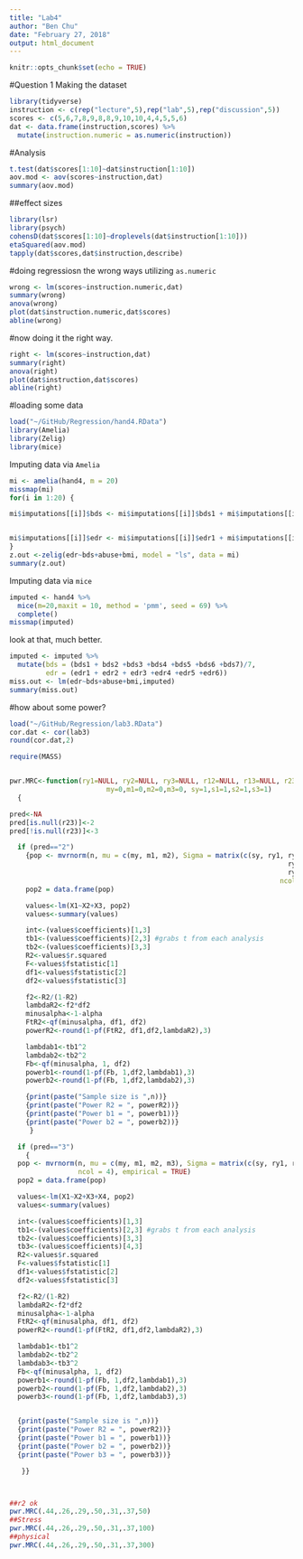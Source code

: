 ```yaml
---
title: "Lab4"
author: "Ben Chu"
date: "February 27, 2018"
output: html_document
---
```


```r
knitr::opts_chunk$set(echo = TRUE)
```
#Question 1
Making the dataset
```r
library(tidyverse)
instruction <- c(rep("lecture",5),rep("lab",5),rep("discussion",5))
scores <- c(5,6,7,8,9,8,8,9,10,10,4,4,5,5,6)
dat <- data.frame(instruction,scores) %>%
  mutate(instruction.numeric = as.numeric(instruction))
```

#Analysis
```r
t.test(dat$scores[1:10]~dat$instruction[1:10])
aov.mod <- aov(scores~instruction,dat)
summary(aov.mod)
```
##effect sizes
```r
library(lsr)
library(psych)
cohensD(dat$scores[1:10]~droplevels(dat$instruction[1:10]))
etaSquared(aov.mod)
tapply(dat$scores,dat$instruction,describe)
```
#doing regressiosn the wrong ways utilizing `as.numeric`
```r
wrong <- lm(scores~instruction.numeric,dat)
summary(wrong)
anova(wrong)
plot(dat$instruction.numeric,dat$scores)
abline(wrong)
```  


#now doing it the right way.
```r
right <- lm(scores~instruction,dat)
summary(right)
anova(right)
plot(dat$instruction,dat$scores)
abline(right)
```  


#loading some data
```r
load("~/GitHub/Regression/hand4.RData")
library(Amelia)
library(Zelig)
library(mice)
```  

Imputing data via `Amelia`
```r
mi <- amelia(hand4, m = 20)
missmap(mi)
for(i in 1:20) {

mi$imputations[[i]]$bds <- mi$imputations[[i]]$bds1 + mi$imputations[[i]]$bds2 + mi$imputations[[i]]$bds3 + mi$imputations[[i]]$bds4 + mi$imputations[[i]]$bds5 + mi$imputations[[i]]$bds6 + mi$imputations[[i]]$bds7


mi$imputations[[i]]$edr <- mi$imputations[[i]]$edr1 + mi$imputations[[i]]$edr2 + mi$imputations[[i]]$edr3 + mi$imputations[[i]]$edr4 + mi$imputations[[i]]$edr5 + mi$imputations[[i]]$edr6
}
z.out <-zelig(edr~bds+abuse+bmi, model = "ls", data = mi) 
summary(z.out)
```

Imputing data via `mice`
```r
imputed <- hand4 %>%
  mice(m=20,maxit = 10, method = 'pmm', seed = 69) %>%
  complete()
missmap(imputed)
```
look at that, much better.
```r
imputed <- imputed %>%
  mutate(bds = (bds1 + bds2 +bds3 +bds4 +bds5 +bds6 +bds7)/7,
         edr = (edr1 + edr2 + edr3 +edr4 +edr5 +edr6))
miss.out <- lm(edr~bds+abuse+bmi,imputed)
summary(miss.out)
```

#how about some power?
```r
load("~/GitHub/Regression/lab3.RData")
cor.dat <- cor(lab3)
round(cor.dat,2)

require(MASS)


pwr.MRC<-function(ry1=NULL, ry2=NULL, ry3=NULL, r12=NULL, r13=NULL, r23=NULL,n=NULL, alpha=.05, rep = 10000,
                        my=0,m1=0,m2=0,m3=0, sy=1,s1=1,s2=1,s3=1)
  {

pred<-NA
pred[is.null(r23)]<-2
pred[!is.null(r23)]<-3

  if (pred=="2")
    {pop <- mvrnorm(n, mu = c(my, m1, m2), Sigma = matrix(c(sy, ry1, ry2,
                                                                     ry1, s1, r12,
                                                                     ry2, r12, s2),
                                                                   ncol = 3), empirical = TRUE)
    pop2 = data.frame(pop)

    values<-lm(X1~X2+X3, pop2)
    values<-summary(values)

    int<-(values$coefficients)[1,3]
    tb1<-(values$coefficients)[2,3] #grabs t from each analysis
    tb2<-(values$coefficients)[3,3]
    R2<-values$r.squared
    F<-values$fstatistic[1]
    df1<-values$fstatistic[2]
    df2<-values$fstatistic[3]

    f2<-R2/(1-R2)
    lambdaR2<-f2*df2
    minusalpha<-1-alpha
    FtR2<-qf(minusalpha, df1, df2)
    powerR2<-round(1-pf(FtR2, df1,df2,lambdaR2),3)

    lambdab1<-tb1^2
    lambdab2<-tb2^2
    Fb<-qf(minusalpha, 1, df2)
    powerb1<-round(1-pf(Fb, 1,df2,lambdab1),3)
    powerb2<-round(1-pf(Fb, 1,df2,lambdab2),3)

    {print(paste("Sample size is ",n))}
    {print(paste("Power R2 = ", powerR2))}
    {print(paste("Power b1 = ", powerb1))}
    {print(paste("Power b2 = ", powerb2))}
     }

  if (pred=="3")
    {
  pop <- mvrnorm(n, mu = c(my, m1, m2, m3), Sigma = matrix(c(sy, ry1, ry2, ry3, ry1, s1, r12, r13, ry2, r12,s2, r23, ry3, r13, r23, s3),
                 ncol = 4), empirical = TRUE)
  pop2 = data.frame(pop)

  values<-lm(X1~X2+X3+X4, pop2)
  values<-summary(values)

  int<-(values$coefficients)[1,3]
  tb1<-(values$coefficients)[2,3] #grabs t from each analysis
  tb2<-(values$coefficients)[3,3]
  tb3<-(values$coefficients)[4,3]
  R2<-values$r.squared
  F<-values$fstatistic[1]
  df1<-values$fstatistic[2]
  df2<-values$fstatistic[3]

  f2<-R2/(1-R2)
  lambdaR2<-f2*df2
  minusalpha<-1-alpha
  FtR2<-qf(minusalpha, df1, df2)
  powerR2<-round(1-pf(FtR2, df1,df2,lambdaR2),3)

  lambdab1<-tb1^2
  lambdab2<-tb2^2
  lambdab3<-tb3^2
  Fb<-qf(minusalpha, 1, df2)
  powerb1<-round(1-pf(Fb, 1,df2,lambdab1),3)
  powerb2<-round(1-pf(Fb, 1,df2,lambdab2),3)
  powerb3<-round(1-pf(Fb, 1,df2,lambdab3),3)


  {print(paste("Sample size is ",n))}
  {print(paste("Power R2 = ", powerR2))}
  {print(paste("Power b1 = ", powerb1))}
  {print(paste("Power b2 = ", powerb2))}
  {print(paste("Power b3 = ", powerb3))}

   }}



##r2 ok
pwr.MRC(.44,.26,.29,.50,.31,.37,50)
##Stress
pwr.MRC(.44,.26,.29,.50,.31,.37,100)
##physical
pwr.MRC(.44,.26,.29,.50,.31,.37,300)
```